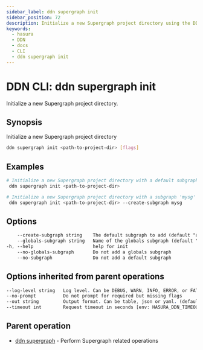 ```yaml
---
sidebar_label: ddn supergraph init
sidebar_position: 72
description: Initialize a new Supergraph project directory using the DDN CLI
keywords:
  - hasura
  - DDN
  - docs
  - CLI
  - ddn supergraph init
---
```


# DDN CLI: ddn supergraph init

Initialize a new Supergraph project directory.

## Synopsis

Initialize a new Supergraph project directory

```bash
ddn supergraph init <path-to-project-dir> [flags]
```

## Examples

```bash
# Initialize a new Supergraph project directory with a default subgraph 'app'
 ddn supergraph init <path-to-project-dir>

# Initialize a new Supergraph project directory with a subgraph 'mysg'
 ddn supergraph init <path-to-project-dir> --create-subgraph mysg
```

## Options

```sass
    --create-subgraph string    The default subgraph to add (default "app")
    --globals-subgraph string   Name of the globals subgraph (default "globals")
-h, --help                      help for init
    --no-globals-subgraph       Do not add a globals subgraph
    --no-subgraph               Do not add a default subgraph
```

## Options inherited from parent operations

```sass
--log-level string   Log level. Can be DEBUG, WARN, INFO, ERROR, or FATAL. (default "INFO")
--no-prompt          Do not prompt for required but missing flags
--out string         Output format. Can be table, json or yaml. (default "table")
--timeout int        Request timeout in seconds [env: HASURA_DDN_TIMEOUT] (default 100)
```

## Parent operation

- [ddn supergraph](/cli/commands/ddn_supergraph) - Perform Supergraph related operations
